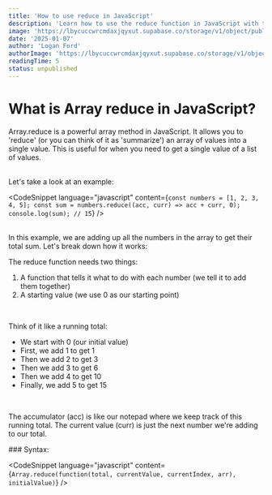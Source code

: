 ```yaml
---
title: 'How to use reduce in JavaScript'
description: 'Learn how to use the reduce function in JavaScript with this step-by-step guide.'
image: 'https://lbycuccwrcmdaxjqyxut.supabase.co/storage/v1/object/public/blog-images/Screenshot%202025-01-07%20at%2023.38.46.png?t=2025-01-07T23%3A38%3A52.593Z'
date: '2025-01-07'
author: 'Logan Ford'
authorImage: 'https://lbycuccwrcmdaxjqyxut.supabase.co/storage/v1/object/public/user-profile-pictures/3a57d7e8-8b80-483b-93d0-70fe1f06b0c0/logo.png?u=1l5im5h5n6e5'
readingTime: 5
status: unpublished
---
```



# What is Array reduce in JavaScript?

Array.reduce is a powerful array method in JavaScript. It allows you to 'reduce' (or you can think of it as 'summarize') an array of values into a single value. This 
is useful for when you need to get a single value of a list of values. 

<br />

<div className="my-4">
Let's take a look at an example:
</div>

<CodeSnippet language="javascript" content={`const numbers = [1, 2, 3, 4, 5];
const sum = numbers.reduce((acc, curr) => acc + curr, 0);
console.log(sum); // 15`} />

<br />

<div className="my-4">
In this example, we are adding up all the numbers in the array to get their total sum. Let's break down how it works:

<br />

The reduce function needs two things:
1. A function that tells it what to do with each number (we tell it to add them together)
2. A starting value (we use 0 as our starting point)

<br />

Think of it like a running total:
- We start with 0 (our initial value)
- First, we add 1 to get 1
- Then we add 2 to get 3
- Then we add 3 to get 6
- Then we add 4 to get 10
- Finally, we add 5 to get 15

<br />

The accumulator (acc) is like our notepad where we keep track of this running total. The current value (curr) is just the next number we're adding to our total.
</div>

<div className="my-4">
### Syntax:
</div>

<CodeSnippet language="javascript" content={`Array.reduce(function(total, currentValue, currentIndex, arr), initialValue)`} />

